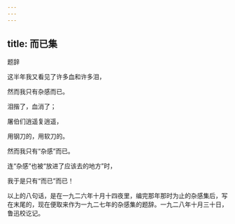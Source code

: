 ```yaml
---
---
---
```

title: 而已集
---



题辞

这半年我又看见了许多血和许多泪，

然而我只有杂感而已。

泪揩了，血消了；

屠伯们逍遥复逍遥，

用钢刀的，用软刀的。

然而我只有“杂感”而已。

连“杂感”也被“放进了应该去的地方”时，

我于是只有“而已”而已！

以上的八句话，是在一九二六年十月十四夜里，编完那年那时为止的杂感集后，写在末尾的，现在便取来作为一九二七年的杂感集的题辞。一九二八年十月三十日，鲁迅校讫记。